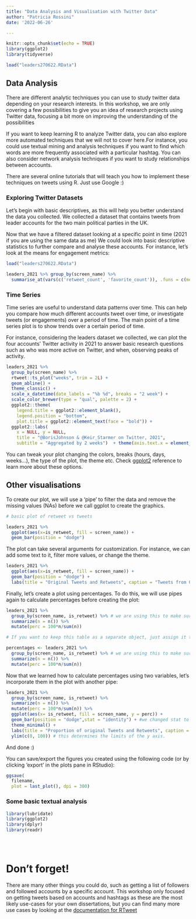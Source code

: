 ```yaml
---
title: "Data Analysis and Visualisation with Twitter Data"
author: "Patricia Rossini"
date: '2022-06-26'

---
```


```r
knitr::opts_chunk$set(echo = TRUE)
library(ggplot2)
library(tidyverse)

load("leaders270622.RData")

```

## Data Analysis

There are different analytic techniques you can use to study twitter data depending on your research interests. 
In this workshop, we are only covering a few possibilities to give you an idea of research projects using Twitter data, focusing a bit more on improving the understanding of the possibilities 


If you want to keep learning R to analyze Twitter data, you can also explore more automated techniques that we will not to cover here.For instance, you could use textual mining and analysis techniques if you want to find which words are more frequently associated with a particular hashtag. You can also consider network analysis techniques if you want to study relationships between accounts. 


There are several online tutorials that will teach you how to implement these techniques on tweets using R. Just use Google :) 


### Exploring Twitter Datasets

Let's begin with basic descriptives, as this will help you better understand the data you collected. 
We collected a dataset that contains tweets from leader accounts for the two main political parties in the UK. 

Now that we have a filtered dataset looking at a specific point in time (2021 if you are using the same data as me) 
We could look into basic descriptive statistics to further compare and analyse these accounts. 
For instance, let's look at the means for engagement metrics: 


```r
load("leaders270622.RData")

leaders_2021 %>% group_by(screen_name) %>%
  summarise_at(vars(c('retweet_count', 'favorite_count')), .funs = c(mean = mean), na.rm=TRUE)


```


### Time Series

Time series are useful to understand data patterns over time. This can help you compare how much different accounts tweet over time, or investigate tweets (or engagements) over a period of time. The main point of a time series plot is to show trends over a certain period of time.


For instance, considering the leaders dataset we collected, we can plot the four accounts' Twitter activity in 2021 to answer basic research questions such as who was more active on Twitter, and when, observing peaks of activity. 

```r

leaders_2021 %>%
  group_by(screen_name) %>% 
  rtweet::ts_plot("weeks", trim = 2L) +
  geom_abline() +
  theme_classic() +
  scale_x_datetime(date_labels = "%b %d", breaks = "2 week") +
  scale_color_brewer(type = "qual", palette = 2) +
  ggplot2::theme(
    legend.title = ggplot2::element_blank(),
    legend.position = "bottom",
    plot.title = ggplot2::element_text(face = "bold")) +
  ggplot2::labs(
    x = NULL, y = NULL,
    title = "@BorisJohnson & @Keir_Starmer on Twitter, 2021",
    subtitle = "Aggregated by 2 weeks")  + theme(axis.text.x = element_text(angle = 90, vjust = 0.5, hjust=1))
```

You can tweak your plot changing the colors, breaks (hours, days, weeks...), the type of the plot, the theme etc. Check [ggplot2](https://ggplot2.tidyverse.org/reference/) reference to learn more about these options. 

## Other visualisations

To create our plot, we will use a 'pipe' to filter the data and remove the missing values (NAs) before we call ggplot to create the graphics. 

```r
# basic plot of retweet vs tweets

leaders_2021 %>% 
  ggplot(aes(x=is_retweet, fill = screen_name)) +
  geom_bar(position = "dodge")
```

The plot can take several arguments for customization. For instance, we can add some text to it, filter more values, or change the theme.

```r

leaders_2021 %>% 
  ggplot(aes(x=is_retweet, fill = screen_name)) +
  geom_bar(position = "dodge") + 
  labs(title = "Original Tweets and Retweets", caption = "Tweets from 01/01/2021 - 31/12/2021", x = "Is Retweet?", y = "N", fill = "Account") + theme_minimal()

```


Finally, let's create a plot using percentages. 
To do this, we will use pipes again to calculate percentages before creating the plot:


```r
leaders_2021 %>% 
  group_by(screen_name, is_retweet) %>% # we are using this to make sure the data is grouped to calculate proportions
  summarize(n = n()) %>% 
  mutate(perc = 100*n/sum(n)) 

# If you want to keep this table as a separate object, just assign it to an object (percentages_tab is an arbitrary name I picked): 

percentages <- leaders_2021 %>% 
  group_by(screen_name, is_retweet) %>% # we are using this to make sure the data is grouped to calculate proportions
  summarize(n = n()) %>% 
  mutate(perc = 100*n/sum(n)) 

```


Now that we learned how to calculate percentages using two variables, let's incorporate them in the plot with another pipe:


```r
leaders_2021 %>% 
  group_by(screen_name, is_retweet) %>% 
  summarize(n = n()) %>% 
  mutate(perc = 100*n/sum(n)) %>%
  ggplot(aes(x= is_retweet, fill = screen_name, y = perc)) +
  geom_bar(position = "dodge",stat = "identity") + #we changed stat to identity because we  
  theme_minimal() + 
  labs(title = "Proportion of original Tweets and Retweets", caption = "Tweets from 01/01/2021 - 31/12/2021", x = "Is Retweet?", y = "%", fill = "Account") + theme_minimal() + 
  ylim(c(0, 100)) # this determines the limits of the y axis. 


```

And done :) 

You can save/export the figures you created using the following code (or by clicking  'export' in the plots pane in RStudio): 

```r
ggsave(
  filename,
  plot = last_plot(), dpi = 300)
```


### Some basic textual analysis





```r

library(lubridate)
library(ggplot2)
library(dplyr)
library(readr)





```





# Don't forget!

There are many other things you could do, such as getting a list of followers and followed accounts by a specific account. This workshop only focused on getting tweets based on accounts and hashtags as these are the most likely use-cases for your own dissertations, but you can find many more use cases by looking at the [documentation for RTweet](https://cran.r-project.org/web/packages/rtweet/vignettes/intro.html)